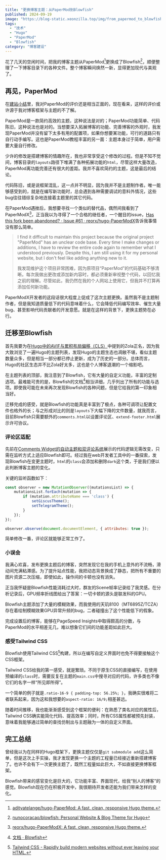 ```yaml
---
title: "更换博客主题：从PaperMod到Blowfish"
published: 2024-09-19
image: "https://blog-static.xeonzilla.top/img/from_papermod_to_blowfish/cover.avif"
tags:
  - "技术"
  - "Hugo"
  - "PaperMod"
  - "Blowfish"
category: "博客建设"
---
```

花了几天的空闲时间，把我的博客主题从PaperMod[^1]更换成了Blowfish[^2]，顺便整理了一下博客目录下的各种文件。整个博客瞬间焕然一新，显得更加现代与美观了。

## 再见，PaperMod
在[建站小结](/posts/blog_summary/)里，我对PaperMod的评价还是相当正面的，现在看来，这样的评价或许源于我对博客框架与主题的不了解。

PaperMod是一款简约高效的主题，这种说法是对的；PaperMod功能简单、代码陈旧，这种说法也是对的。当想要深入拓展博客的功能、完善博客的外观时，我发现PaperMod并没有留下太多有用的配置项，如果你想要某功能，可行的道路只有自行动手编写。这也是PaperMod教程丰富的另一面：主题本身过于简单，用户需要大量自行修改。

少许的修改是搭建博客的情趣所在，我也非常享受这个修改的过程。但是不知不觉间，博客目录的`layouts`路径下堆满了各种拓展功能的`html`，尽管这样大量改造，PaperMod离功能完善还有很大的差距。我并不喜欢简约的主题，这是最后的结论。

代码陈旧，或是说框架混乱，这一点并不明显，因为我并不是主题制作者。唯一能够感受到的，就是在编写新功能时，总会遇到各种需要调试的意料外情况，这些bug往往错综复杂地连接着主题里的其它代码。

在PaperMod遇挫后，我想要寻找一个类似的替代品，偶然间我看到了PaperModX[^3]，正当我以为寻得了一个合格的继任者，一个醒目的issue，[Has this fork been abandoned? · Issue #61 · reorx/hugo-PaperModX](https://github.com/reorx/hugo-PaperModX/issues/61)告诉我事情没有那么简单。
>I find it difficult to maintain this project because the original project "PaperMod" has an unclear code base. Every time I make changes or additions, I have to review the entire code again to remember what I understood previously. Despite this, I am still using it for my personal website, but I don't feel like adding anything new to it.
>
>我发现维护这个项目非常困难，因为原项目“PaperMod”的代码基础不够清晰。每次我做出更改或添加新内容时，都必须重新审视整个代码，以回忆我之前的理解。尽管如此，我仍然在我的个人网站上使用它，但我并不打算再添加任何新功能。

PaperModX开发者的这段话很大程度上促成了这次主题更换。虽然我不是主题制作者，但是我知道质量低下的代码意味着什么，它会降低代码编写效率、催生大量bug、甚至影响代码贡献者的开发意愿。就是在这样的背景下，更换主题势在必行。

## 迁移至Blowfish
首先我要为在[Hugo中的AVIF与累积布局偏移（CLS）](/posts/hugo_avif_cls/)中提到的Zola正名，因为我大致浏览了一遍Hugo的主题列表，发现Hugo的主题生态也凋敝不堪，看似主题数量众多，但是相当一部分都已停止更新，成为了历史的一部分。总体而言，Hugo的社区生态并不比Zola好太多，这也是个人博客退潮的一个缩影吧。

在主题列表的顶部，我注意到了Blowfish，它有大量的自定义功能，丰富的定制选项。最难能可贵的是，Blowfish的文档[^4]相当详细，几乎列出了所有的功能与选项。即使我可能在未来再次发现Blowfish的各种问题，但是它给我的第一印象相当好。

迁移完成的感受，就是Blowfish的功能真是丰富到了极点，各种可调项让配置文件也格外的长；与之形成对比的则是`layouts`下大幅下降的文件数量，就我而言，目前Blowfish只需要额外的`comments.html`以设置评论区、`extend-footer.html`展示许可协议。

### 评论区适配
先前在[Comments Widget的自动主题和双评论系统](/posts/auto_theme_comments_system_with_comments_widget/)展示的代码逻辑无需改变，只需在监听方式上适应Blowfish即可。经过我在web开发者工具中的一番探索，发现Blowfish在变更主题时，`html`的`class`会添加和删除`dark`这个类，于是我们便以此判断博客主题的变化。

关键的监听函数如下：
```javascript
const observer = new MutationObserver((mutationsList) => {
    mutationsList.forEach(mutation => {
        if (mutation.attributeName === 'class') {
            setGiscusTheme();
            setTelegramTheme();
        }
    });
});

observer.observe(document.documentElement, { attributes: true });
```
简单修改一番，评论区就能够正常工作了。

### 小误会
我满心欢喜，发布更换主题后的博客，突然发现它在我的手机上意外的不流畅，滑动间充满粘滞感。为了提升站点性能，我把动态背景换成了静态，把所有不重要的图片资源二次压缩，即使如此，操作间的卡顿也没有消失。

正当我怀疑是Blowfish性能消耗过大时，群友的Scene帧率记录给了我灵感。在分析记录后，GPU频率折线图给出了答案：一切卡顿的源头是联发科的GPU。

Blowfish主题添加了大量的模糊效果，而我使用的天玑8100（MT6895Z/TCZA）存在着绘制模糊效果GPU异常升频的bug，二者碰撞出了这个性能低下的假象。

完成设置后的博客，能够在PageSpeed Insights中取得颇高的分数，与PaperMod的水平相差无几，难以想象它们间的功能差距如此巨大。

### 感受Tailwind CSS
Blowfish使用Tailwind CSS[^5]构建，所以在编写自定义界面时也免不得要接触这个CSS框架。

Tailwind CSS给我的第一感受，就是繁琐。不同于原生CSS的直接编写，在使用预编译的`class`时，需要反复在主题的`main.css`中搜寻对应的代码，许多类也不像它们的名字一样“所见即所得”。

一个简单的例子就是`.ratio-16-9 { padding-top: 56.25%; }`，我确实很难将二者联系起来，因为这和我想要的`aspect-ratio: 16/9;`相差甚远。

随着时间推移，我也能渐渐感受到这个框架的便利：在熟悉了类名对应的属性后，Tailwind CSS确实能简化代码、提高效率；同时，所有CSS属性都被预先封装，意味着我能够通过简单的查找仿制出与主题融为一体的自定义界面。

## 完工总结
曾经我以为在同样的Hugo框架下，更换主题仅仅是`git submodule add`这么简单，但是这次上手实操，我才发现更换一个主题的工程量已经接近重新搭建博客了。也许不会有下一次更换主题了，既然工程量如此巨大，不如直接更换博客框架。

Blowfish带来的感官变化是巨大的，它功能丰富、界面现代，给我“别人的博客”的感觉。Blowfish现在仍在积极开发中，我很期待开发者还能为我们带来怎样的变化。

[^1]:[adityatelange/hugo-PaperMod: A fast, clean, responsive Hugo theme.](https://github.com/adityatelange/hugo-PaperMod)
[^2]:[nunocoracao/blowfish: Personal Website & Blog Theme for Hugo](https://github.com/nunocoracao/blowfish)
[^3]:[reorx/hugo-PaperModX: A fast, clean, responsive Hugo theme.](https://github.com/reorx/hugo-PaperModX)
[^4]:[文档 · Blowfish](https://blowfish.page/zh-cn/docs/)
[^5]:[Tailwind CSS - Rapidly build modern websites without ever leaving your HTML.](https://tailwindcss.com/)
